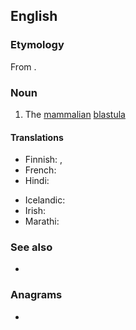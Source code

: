 ==English==

===Etymology===
From {{affix|en|blasto-|cyst}}.

===Noun===
{{en-noun}}

# {{lb|en|biology}} The [[mammalian]] [[blastula]]

====Translations====
{{trans-top|mammalian blastula}}
* Finnish: {{t|fi|alkiorakkula}}, {{t|fi|blastokysti}}
* French: {{t+|fr|blastocyste|m}}
* Hindi: {{t|hi|कोरकपुटी|tr=kōrakapuṭī}}
{{trans-mid}}
* Icelandic: {{t|is|kímblaðra|f}}
* Irish: {{t|ga|blastaicist|f}}
* Marathi: {{t|mr|कोरकपुटी|tr=kōrakapuṭī}}
{{trans-bottom}}

===See also===
* {{pedia}}

===Anagrams===
* {{anagrams|en|a=abclosstty|cystoblast|cytoblasts}}